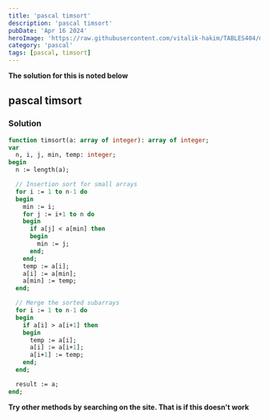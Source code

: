 ```yaml
---
title: 'pascal timsort'
description: 'pascal timsort'
pubDate: 'Apr 16 2024'
heroImage: 'https://raw.githubusercontent.com/vitalik-hakim/TABLES404/main/error_b/pascal.png'
category: 'pascal'
tags: [pascal, timsort]
---
```


**The solution for this is noted below**

## pascal timsort

### Solution

```pascal
function timsort(a: array of integer): array of integer;
var
  n, i, j, min, temp: integer;
begin
  n := length(a);

  // Insertion sort for small arrays
  for i := 1 to n-1 do
  begin
    min := i;
    for j := i+1 to n do
    begin
      if a[j] < a[min] then
      begin
        min := j;
      end;
    end;
    temp := a[i];
    a[i] := a[min];
    a[min] := temp;
  end;

  // Merge the sorted subarrays
  for i := 1 to n-1 do
  begin
    if a[i] > a[i+1] then
    begin
      temp := a[i];
      a[i] := a[i+1];
      a[i+1] := temp;
    end;
  end;

  result := a;
end;
```

**Try other methods by searching on the site. That is if this doesn't work**
